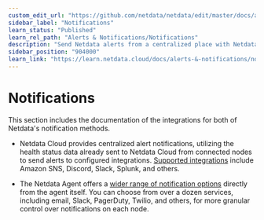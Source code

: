 ```yaml
---
custom_edit_url: "https://github.com/netdata/netdata/edit/master/docs/alerts-and-notifications/notifications/README.md"
sidebar_label: "Notifications"
learn_status: "Published"
learn_rel_path: "Alerts & Notifications/Notifications"
description: "Send Netdata alerts from a centralized place with Netdata Cloud, or configure nodes individually, to enable incident response and faster resolution."
sidebar_position: "904000"
learn_link: "https://learn.netdata.cloud/docs/alerts-&-notifications/notifications/notifications"
---
```


# Notifications

This section includes the documentation of the integrations for both of Netdata's notification methods.

<!-- following links are virtual links to a generated page, should not lead somewhere upon click from GitHub -->

- Netdata Cloud provides centralized alert notifications, utilizing the health status data already sent to Netdata Cloud from connected nodes to send alerts to configured integrations. [Supported integrations](/docs/alerts-&-notifications/notifications/centralized-cloud-notifications) include Amazon SNS, Discord, Slack, Splunk, and others.

- The Netdata Agent offers a [wider range of notification options](/docs/alerts-&-notifications/notifications/agent-dispatched-notifications) directly from the agent itself. You can choose from over a dozen services, including email, Slack, PagerDuty, Twilio, and others, for more granular control over notifications on each node.
